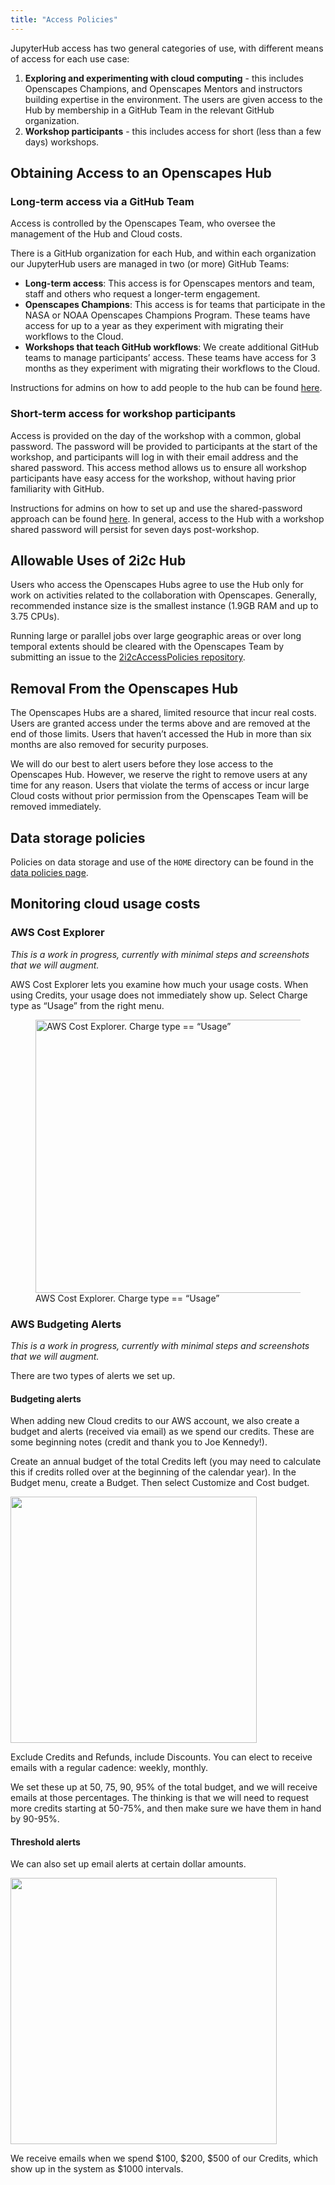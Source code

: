 ```yaml
---
title: "Access Policies"
---
```


JupyterHub access has two general categories of use, with different
means of access for each use case:

1. **Exploring and experimenting with cloud computing** - this includes Openscapes 
Champions, and Openscapes Mentors and instructors building expertise in the
environment. The users are given access to the Hub by membership in a
GitHub Team in the relevant GitHub organization.
2. **Workshop participants** - this includes access for short (less than a few 
days) workshops.

## Obtaining Access to an Openscapes Hub

### Long-term access via a GitHub Team

Access is controlled by the Openscapes Team, who oversee the management of the 
Hub and Cloud costs.

There is a GitHub organization for each Hub, and within each organization our 
JupyterHub users are managed in two (or more) GitHub Teams: 

* **Long-term access**: This access is for Openscapes mentors and team, staff and 
  others who request a longer-term engagement.
* **Openscapes Champions**: This access is for teams that participate in the NASA or 
  NOAA Openscapes Champions Program. 
These teams have access for up to a year as they experiment with migrating their 
  workflows to the Cloud. 
* **Workshops that teach GitHub workflows**: We create additional GitHub teams to manage participants' access. These teams have access for 3 months as they experiment with migrating their workflows to the Cloud. 

Instructions for admins on how to add people to the hub can be found 
[here](longterm-access.qmd).

### Short-term access for workshop participants

Access is provided on the day of the workshop with a common, global password. The password 
will be provided to participants at the start of the workshop, and participants will log in with their email address and the shared password. This access method allows us to 
ensure all workshop participants have easy access for the workshop, without having 
prior familiarity with GitHub.

Instructions for admins on how to set up and use the shared-password approach 
can be found [here](workshop-access.qmd). In general, access to the Hub with a 
workshop shared password will persist for seven days post-workshop.

## Allowable Uses of 2i2c Hub 

Users who access the Openscapes Hubs agree to use the Hub only for work on activities related to the collaboration with Openscapes. Generally, recommended instance size is the smallest instance (1.9GB RAM and up to 3.75 CPUs). 

Running large or parallel jobs over large geographic areas or over long temporal extents should be cleared with the Openscapes Team by submitting an issue to the [2i2cAccessPolicies repository]( https://github.com/NASA-Openscapes/2i2cAccessPolicies).

<!-- TODO: add/fix repo for access policies for NOAA -->

## Removal From the Openscapes Hub

The Openscapes Hubs are a shared, limited resource that incur real costs. Users are granted access under the terms above and are removed at the end of those limits. Users that haven’t accessed the Hub in more than six months are also removed for security purposes. 

We will do our best to alert users before they lose access to the Openscapes Hub. However, we reserve the right to remove users at any time for any reason. Users that violate the terms of access or incur large Cloud costs without prior permission from the Openscapes Team will be removed immediately.

## Data storage policies

Policies on data storage and use of the `HOME` directory can be found in the [data policies page](data-storage.qmd).

## Monitoring cloud usage costs

### AWS Cost Explorer

<!-- TODO: Integrate/add links to monthly cost/storage report being developed at  -->

*This is a work in progress, currently with minimal steps and screenshots that we will augment.*

AWS Cost Explorer lets you examine how much your usage costs. When using Credits, your usage does not immediately show up. Select Charge type as "Usage" from the right menu.

![AWS Cost Explorer. Charge type == "Usage"](images/cost-explorer-usage.png){fig-align="center" width="437"}

### AWS Budgeting Alerts

*This is a work in progress, currently with minimal steps and screenshots that we will augment.*

There are two types of alerts we set up.

#### Budgeting alerts

When adding new Cloud credits to our AWS account, we also create a budget and alerts (received via email) as we spend our credits. These are some beginning notes (credit and thank you to Joe Kennedy!).

Create an annual budget of the total Credits left (you may need to calculate this if credits rolled over at the beginning of the calendar year). In the Budget menu, create a Budget. Then select Customize and Cost budget.

![](images/choose-budget-type.png){fig-align="center" width="394"}

Exclude Credits and Refunds, include Discounts. You can elect to receive emails with a regular cadence: weekly, monthly.

We set these up at 50, 75, 90, 95% of the total budget, and we will receive emails at those percentages. The thinking is that we will need to request more credits starting at 50-75%, and then make sure we have them in hand by 90-95%.

#### Threshold alerts

We can also set up email alerts at certain dollar amounts.

![](images/budget-threshold-alerts.png){fig-align="center" width="426"}

We receive emails when we spend \$100, \$200, \$500 of our Credits, which show up in the system as \$1000 intervals.